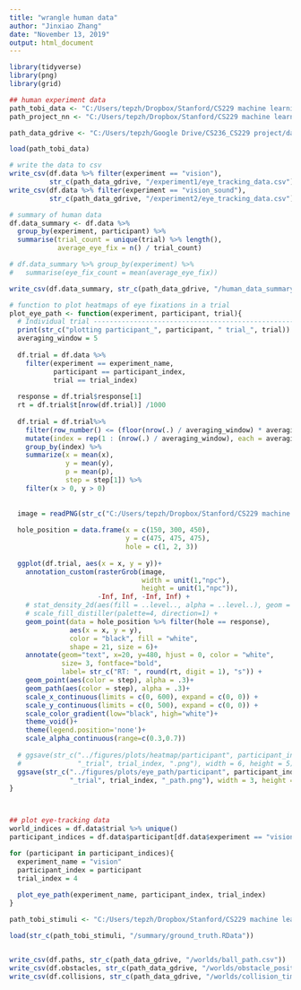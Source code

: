 ```yaml
---
title: "wrangle human data"
author: "Jinxiao Zhang"
date: "November 13, 2019"
output: html_document
---
```


```r
library(tidyverse)
library(png)
library(grid)
```

```r
## human experiment data
path_tobi_data <- "C:/Users/tepzh/Dropbox/Stanford/CS229 machine learning/project/plinko_traking_Tobi/plinko_tracking/code/R/plinko_eye_tracking_data.RData"
path_project_nn <- "C:/Users/tepzh/Dropbox/Stanford/CS229 machine learning/project/plinko_nn"

path_data_gdrive <- "C:/Users/tepzh/Google Drive/CS236_CS229 project/data"

load(path_tobi_data)

# write the data to csv
write_csv(df.data %>% filter(experiment == "vision"), 
          str_c(path_data_gdrive, "/experiment1/eye_tracking_data.csv"))
write_csv(df.data %>% filter(experiment == "vision_sound"), 
          str_c(path_data_gdrive, "/experiment2/eye_tracking_data.csv"))

# summary of human data
df.data_summary <- df.data %>% 
  group_by(experiment, participant) %>% 
  summarise(trial_count = unique(trial) %>% length(),
            average_eye_fix = n() / trial_count)

# df.data_summary %>% group_by(experiment) %>% 
#   summarise(eye_fix_count = mean(average_eye_fix))

write_csv(df.data_summary, str_c(path_data_gdrive, "/human_data_summary.csv"))
```


```r

# function to plot heatmaps of eye fixations in a trial
plot_eye_path <- function(experiment, participant, trial){
  # Individual trial ------------------------------------------------------------------
  print(str_c("plotting participant_", participant, " trial_", trial))
  averaging_window = 5
  
  df.trial = df.data %>% 
    filter(experiment == experiment_name,
           participant == participant_index,
           trial == trial_index) 
  
  response = df.trial$response[1]
  rt = df.trial$t[nrow(df.trial)] /1000
  
  df.trial = df.trial%>% 
    filter(row_number() <= (floor(nrow(.) / averaging_window) * averaging_window)) %>%
    mutate(index = rep(1 : (nrow(.) / averaging_window), each = averaging_window)) %>%
    group_by(index) %>%
    summarize(x = mean(x),
              y = mean(y),
              p = mean(p),
              step = step[1]) %>%
    filter(x > 0, y > 0)
  
  
  image = readPNG(str_c("C:/Users/tepzh/Dropbox/Stanford/CS229 machine learning/project/plinko_traking_Tobi/plinko_tracking/figures/images/png/final/world_", trial_index , ".png"))
  
  hole_position = data.frame(x = c(150, 300, 450), 
                             y = c(475, 475, 475), 
                             hole = c(1, 2, 3))
  
  ggplot(df.trial, aes(x = x, y = y))+
    annotation_custom(rasterGrob(image,
                                 width = unit(1,"npc"),
                                 height = unit(1,"npc")),
                      -Inf, Inf, -Inf, Inf) +
    # stat_density_2d(aes(fill = ..level.., alpha = ..level..), geom = "polygon")+
    # scale_fill_distiller(palette=4, direction=1) +
    geom_point(data = hole_position %>% filter(hole == response),
               aes(x = x, y = y),
               color = "black", fill = "white", 
               shape = 21, size = 6)+
    annotate(geom="text", x=20, y=480, hjust = 0, color = "white", 
             size= 3, fontface="bold",
             label= str_c("RT: ", round(rt, digit = 1), "s")) +
    geom_point(aes(color = step), alpha = .3)+
    geom_path(aes(color = step), alpha = .3)+
    scale_x_continuous(limits = c(0, 600), expand = c(0, 0)) +
    scale_y_continuous(limits = c(0, 500), expand = c(0, 0)) +
    scale_color_gradient(low="black", high="white")+
    theme_void()+
    theme(legend.position='none')+
    scale_alpha_continuous(range=c(0.3,0.7))
  
  # ggsave(str_c("../figures/plots/heatmap/participant", participant_index,
  #              "_trial", trial_index, ".png"), width = 6, height = 5)
  ggsave(str_c("../figures/plots/eye_path/participant", participant_index,
               "_trial", trial_index, "_path.png"), width = 3, height = 2.5)
}



## plot eye-tracking data
world_indices = df.data$trial %>% unique()
participant_indices = df.data$participant[df.data$experiment == "vision"] %>% unique()

for (participant in participant_indices){
  experiment_name = "vision"
  participant_index = participant
  trial_index = 4
  
  plot_eye_path(experiment_name, participant_index, trial_index)
}

```



```r
path_tobi_stimuli <- "C:/Users/tepzh/Dropbox/Stanford/CS229 machine learning/project/plinko_traking_Tobi/plinko_tracking/data/experiment_1/stimuli"

load(str_c(path_tobi_stimuli, "/summary/ground_truth.RData"))


write_csv(df.paths, str_c(path_data_gdrive, "/worlds/ball_path.csv"))
write_csv(df.obstacles, str_c(path_data_gdrive, "/worlds/obstacle_positions.csv"))
write_csv(df.collisions, str_c(path_data_gdrive, "/worlds/collision_times.csv"))

```



